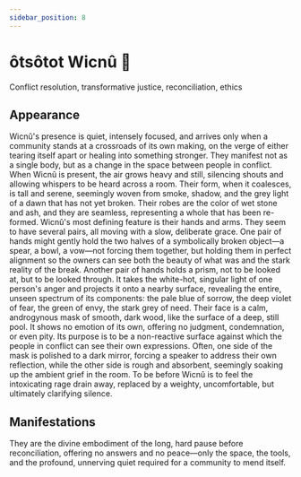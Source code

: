 ```yaml
---
sidebar_position: 8
---
```



# ôtsôtot Wicnû 💎

Conflict resolution, transformative justice, reconciliation, ethics

## Appearance

Wicnû's presence is quiet, intensely focused, and arrives only when a community
stands at a crossroads of its own making, on the verge of either tearing itself
apart or healing into something stronger. They manifest not as a single body,
but as a change in the space between people in conflict. When Wicnû is present,
the air grows heavy and still, silencing shouts and allowing whispers to be
heard across a room. Their form, when it coalesces, is tall and serene,
seemingly woven from smoke, shadow, and the grey light of a dawn that has not
yet broken. Their robes are the color of wet stone and ash, and they are
seamless, representing a whole that has been re-formed. Wicnû's most defining
feature is their hands and arms. They seem to have several pairs, all moving
with a slow, deliberate grace. One pair of hands might gently hold the two
halves of a symbolically broken object—a spear, a bowl, a vow—not forcing them
together, but holding them in perfect alignment so the owners can see both the
beauty of what was and the stark reality of the break. Another pair of hands
holds a prism, not to be looked at, but to be looked through. It takes the
white-hot, singular light of one person's anger and projects it onto a nearby
surface, revealing the entire, unseen spectrum of its components: the pale blue
of sorrow, the deep violet of fear, the green of envy, the stark grey of need.
Their face is a calm, androgynous mask of smooth, dark wood, like the surface of
a deep, still pool. It shows no emotion of its own, offering no judgment,
condemnation, or even pity. Its purpose is to be a non-reactive surface against
which the people in conflict can see their own expressions. Often, one side of
the mask is polished to a dark mirror, forcing a speaker to address their own
reflection, while the other side is rough and absorbent, seemingly soaking up
the ambient grief in the room. To be before Wicnû is to feel the intoxicating
rage drain away, replaced by a weighty, uncomfortable, but ultimately clarifying
silence. 

## Manifestations

They are the divine embodiment of the long, hard pause before reconciliation,
offering no answers and no peace—only the space, the tools, and the profound,
unnerving quiet required for a community to mend itself.

<HisyeoTooltip />